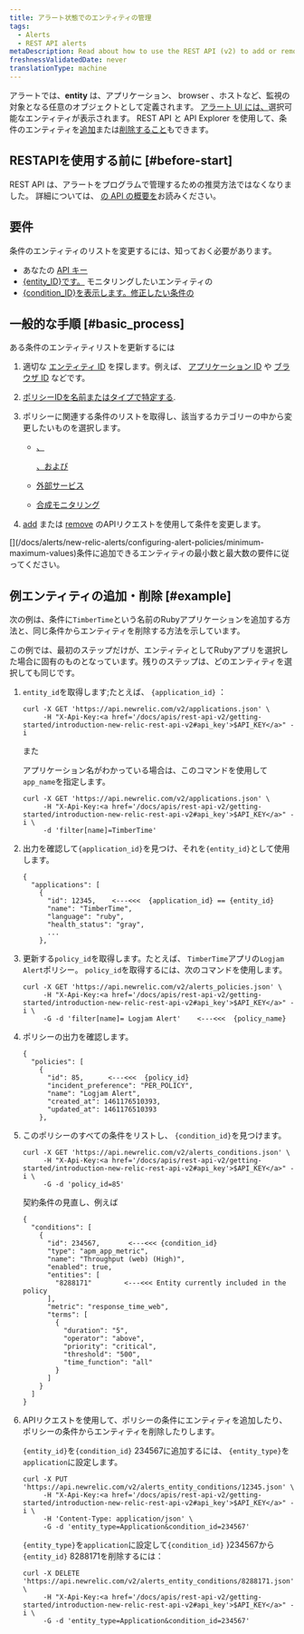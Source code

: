 ```yaml
---
title: アラート状態でのエンティティの管理
tags:
  - Alerts
  - REST API alerts
metaDescription: Read about how to use the REST API (v2) to add or remove apps and other entities from an alerts policy condition.
freshnessValidatedDate: never
translationType: machine
---
```


アラートでは、<DoNotTranslate>**entity**</DoNotTranslate> は、アプリケーション、 browser 、ホストなど、監視の対象となる任意のオブジェクトとして定義されます。 [アラート UI には、](/docs/alerts/new-relic-alerts/defining-conditions/select-product-targets-alert-condition)選択可能なエンティティが表示されます。 REST API と API Explorer を使用して、条件のエンティティを[追加](https://rpm.newrelic.com/api/explore/alerts_entity_conditions/add)または[削除すること](https://rpm.newrelic.com/api/explore/alerts_entity_conditions/remove)もできます。

## RESTAPIを使用する前に [#before-start]

REST API は、アラートをプログラムで管理するための推奨方法ではなくなりました。 詳細については、 [<InlinePopover type="alerts"/>の API の概要を](/docs/alerts-applied-intelligence/new-relic-alerts/advanced-alerts/alerts-api/intro-alerts-api)お読みください。

## 要件

条件のエンティティのリストを変更するには、知っておく必要があります。

* あなたの [API キー](/docs/apis/rest-api-v2/getting-started/introduction-new-relic-rest-api-v2#api_key)
* [&#x7B;entity_ID}です。](/docs/alerts/new-relic-alerts/getting-started/alerts-glossary#alert-entity) モニタリングしたいエンティティの
* [&#x7B;condition_ID}を表示します。修正したい条件の](/docs/alerts/new-relic-alerts/getting-started/alerts-glossary#alert-condition)

## 一般的な手順 [#basic_process]

ある条件のエンティティリストを更新するには

1. 適切な [エンティティ ID](/docs/alerts/new-relic-alerts/getting-started/alerts-glossary#alert-entity) を探します。例えば、 [アプリケーション ID](/docs/apis/rest-api-v2/requirements/listing-host-instance-application-server-ids) や [ブラウザ ID](/docs/apis/rest-api-v2/browser-examples-v2/adding-or-listing-browser-apps-api-v2#specific-browser-app) などです。

2. [ポリシーIDを名前またはタイプで特定する](/docs/apm/apis/alert-examples-v2/listing-policies-api-v2#single_policy).

3. ポリシーに関連する条件のリストを取得し、該当するカテゴリーの中から変更したいものを選択します。

   * <InlinePopover type="apm">[](/docs/alerts/new-relic-alerts/rest-api-alerts/rest-api-calls-new-relic-alerts#conditions)</InlinePopover>

     [、 ](/docs/alerts/new-relic-alerts/rest-api-alerts/rest-api-calls-new-relic-alerts#conditions)

     <InlinePopover type="browser">[](/docs/alerts/new-relic-alerts/rest-api-alerts/rest-api-calls-new-relic-alerts#conditions)</InlinePopover>

     [、および](/docs/alerts/new-relic-alerts/rest-api-alerts/rest-api-calls-new-relic-alerts#conditions)

     <InlinePopover type="mobile">[](/docs/alerts/new-relic-alerts/rest-api-alerts/rest-api-calls-new-relic-alerts#conditions)</InlinePopover>

   * [外部サービス](/docs/alerts/new-relic-alerts/rest-api-alerts/rest-api-calls-new-relic-alerts#ext-services-conditions)

   * [合成モニタリング](/docs/alerts/new-relic-alerts/rest-api-alerts/rest-api-calls-new-relic-alerts#synthetics-conditions)

4. [add](/docs/alerts/new-relic-alerts/rest-api-alerts/rest-api-calls-new-relic-alerts#add-entity) または [remove](/docs/alerts/new-relic-alerts/rest-api-alerts/rest-api-calls-new-relic-alerts#remove_entity) のAPIリクエストを使用して条件を変更します。

<Callout variant="important">
  [](/docs/alerts/new-relic-alerts/configuring-alert-policies/minimum-maximum-values)条件に追加できるエンティティの最小数と最大数の要件に従ってください。
</Callout>

## 例エンティティの追加・削除 [#example]

次の例は、条件に`TimberTime`という名前のRubyアプリケーションを追加する方法と、同じ条件からエンティティを削除する方法を示しています。

この例では、最初のステップだけが、エンティティとしてRubyアプリを選択した場合に固有のものとなっています。残りのステップは、どのエンティティを選択しても同じです。

1. `entity_id`を取得します;たとえば、 `{application_id}` ：

   ```
   curl -X GET 'https://api.newrelic.com/v2/applications.json' \
        -H "X-Api-Key:<a href='/docs/apis/rest-api-v2/getting-started/introduction-new-relic-rest-api-v2#api_key'>$API_KEY</a>" -i
   ```

   また

   アプリケーション名がわかっている場合は、このコマンドを使用して`app_name`を指定します。

   ```
   curl -X GET 'https://api.newrelic.com/v2/applications.json' \
        -H "X-Api-Key:<a href='/docs/apis/rest-api-v2/getting-started/introduction-new-relic-rest-api-v2#api_key'>$API_KEY</a>" -i \
        -d 'filter[name]=TimberTime'
   ```

2. 出力を確認して`{application_id}`を見つけ、それを`{entity_id}`として使用します。

   ```
   {
     "applications": [
       {
         "id": 12345,    <---<<<  {application_id} == {entity_id}
         "name": "TimberTime",
         "language": "ruby",
         "health_status": "gray",
         ...
       },
   ```

3. 更新する`policy_id`を取得します。たとえば、 `TimberTime`アプリの`Logjam Alert`ポリシー。 `policy_id`を取得するには、次のコマンドを使用します。

   ```
   curl -X GET 'https://api.newrelic.com/v2/alerts_policies.json' \
        -H "X-Api-Key:<a href='/docs/apis/rest-api-v2/getting-started/introduction-new-relic-rest-api-v2#api_key'>$API_KEY</a>" -i \
        -G -d 'filter[name]= Logjam Alert'    <---<<<  {policy_name}
   ```

4. ポリシーの出力を確認します。

   ```
   {
     "policies": [
       {
         "id": 85,      <---<<<  {policy_id}
         "incident_preference": "PER_POLICY",
         "name": "Logjam Alert",
         "created_at": 1461176510393,
         "updated_at": 1461176510393
       },
   ```

5. このポリシーのすべての条件をリストし、 `{condition_id}`を見つけます。

   ```
   curl -X GET 'https://api.newrelic.com/v2/alerts_conditions.json' \
        -H "X-Api-Key:<a href='/docs/apis/rest-api-v2/getting-started/introduction-new-relic-rest-api-v2#api_key'>$API_KEY</a>" -i \
        -G -d 'policy_id=85'
   ```

   契約条件の見直し、例えば

   ```
   {
     "conditions": [
       {
         "id": 234567,       <---<<< {condition_id}
         "type": "apm_app_metric",
         "name": "Throughput (web) (High)",
         "enabled": true,
         "entities": [
           "8288171"        <---<<< Entity currently included in the policy
         ],
         "metric": "response_time_web",
         "terms": [
           {
             "duration": "5",
             "operator": "above",
             "priority": "critical",
             "threshold": "500",
             "time_function": "all"
           }
         ]
       }
     ]
   }
   ```

6. APIリクエストを使用して、ポリシーの条件にエンティティを追加したり、ポリシーの条件からエンティティを削除したりします。

   `{entity_id}`を`{condition_id}` 234567に追加するには、 `{entity_type}`を`application`に設定します。

   ```
   curl -X PUT 'https://api.newrelic.com/v2/alerts_entity_conditions/12345.json' \
        -H "X-Api-Key:<a href='/docs/apis/rest-api-v2/getting-started/introduction-new-relic-rest-api-v2#api_key'>$API_KEY</a>" -i \
        -H 'Content-Type: application/json' \
        -G -d 'entity_type=Application&condition_id=234567'
   ```

   `{entity_type}`を`application`に設定して`{condition_id}` }234567から`{entity_id}` 8288171を削除するには：

   ```
   curl -X DELETE 'https://api.newrelic.com/v2/alerts_entity_conditions/8288171.json' \
        -H "X-Api-Key:<a href='/docs/apis/rest-api-v2/getting-started/introduction-new-relic-rest-api-v2#api_key'>$API_KEY</a>" -i \
        -G -d 'entity_type=Application&condition_id=234567'
   ```